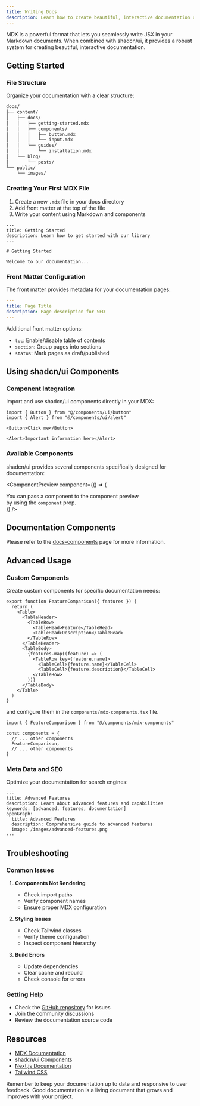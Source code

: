```yaml
---
title: Writing Docs
description: Learn how to create beautiful, interactive documentation using MDX and shadcn/ui components.
---
```


MDX is a powerful format that lets you seamlessly write JSX in your Markdown documents. When combined with shadcn/ui, it provides a robust system for creating beautiful, interactive documentation.

## Getting Started

### File Structure

Organize your documentation with a clear structure:

```bash
docs/
├── content/
│   ├── docs/
│   │   ├── getting-started.mdx
│   │   ├── components/
│   │   │   ├── button.mdx
│   │   │   └── input.mdx
│   │   └── guides/
│   │       └── installation.mdx
│   └── blog/
│       └── posts/
└── public/
    └── images/
```

### Creating Your First MDX File

1. Create a new `.mdx` file in your docs directory
2. Add front matter at the top of the file
3. Write your content using Markdown and components

```mdx
---
title: Getting Started
description: Learn how to get started with our library
---

# Getting Started

Welcome to our documentation...
```

### Front Matter Configuration

The front matter provides metadata for your documentation pages:

```yaml
---
title: Page Title
description: Page description for SEO
---
```

Additional front matter options:

- `toc`: Enable/disable table of contents
- `section`: Group pages into sections
- `status`: Mark pages as draft/published

## Using shadcn/ui Components

### Component Integration

Import and use shadcn/ui components directly in your MDX:

```mdx
import { Button } from "@/components/ui/button"
import { Alert } from "@/components/ui/alert"

<Button>Click me</Button>

<Alert>Important information here</Alert>
```

### Available Components

shadcn/ui provides several components specifically designed for documentation:

<ComponentPreview
  component={() => (
    <div className="p-4 text-sm rounded-md text-center">
      You can pass a component to the component preview <br /> by using the `component` prop.
    </div>
  )}
/>

## Documentation Components

Please refer to the [docs-components](/docs/docs-components) page for more information.

## Advanced Usage

### Custom Components

Create custom components for specific documentation needs:

```tsx
export function FeatureComparison({ features }) {
  return (
    <Table>
      <TableHeader>
        <TableRow>
          <TableHead>Feature</TableHead>
          <TableHead>Description</TableHead>
        </TableRow>
      </TableHeader>
      <TableBody>
        {features.map((feature) => (
          <TableRow key={feature.name}>
            <TableCell>{feature.name}</TableCell>
            <TableCell>{feature.description}</TableCell>
          </TableRow>
        ))}
      </TableBody>
    </Table>
  )
}
```

and configure them in the `components/mdx-components.tsx` file.

```tsx
import { FeatureComparison } from "@/components/mdx-components"

const components = {
  // ... other components
  FeatureComparison,
  // ... other components
}
```

### Meta Data and SEO

Optimize your documentation for search engines:

```mdx
---
title: Advanced Features
description: Learn about advanced features and capabilities
keywords: [advanced, features, documentation]
openGraph:
  title: Advanced Features
  description: Comprehensive guide to advanced features
  image: /images/advanced-features.png
---
```

## Troubleshooting

### Common Issues

1. **Components Not Rendering**

   - Check import paths
   - Verify component names
   - Ensure proper MDX configuration

2. **Styling Issues**

   - Check Tailwind classes
   - Verify theme configuration
   - Inspect component hierarchy

3. **Build Errors**
   - Update dependencies
   - Clear cache and rebuild
   - Check console for errors

### Getting Help

- Check the [GitHub repository](https://github.com/duongductrong/shadcn-docs) for issues
- Join the community discussions
- Review the documentation source code

## Resources

- [MDX Documentation](https://mdxjs.com/)
- [shadcn/ui Components](https://ui.shadcn.com/)
- [Next.js Documentation](https://nextjs.org/docs)
- [Tailwind CSS](https://tailwindcss.com/)

Remember to keep your documentation up to date and responsive to user feedback. Good documentation is a living document that grows and improves with your project.

